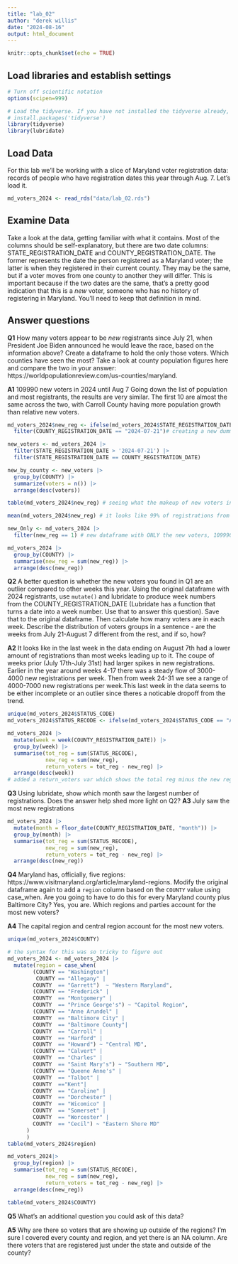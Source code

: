 ```yaml
---
title: "lab_02"
author: "derek willis"
date: "2024-08-16"
output: html_document
---
```


```r
knitr::opts_chunk$set(echo = TRUE)
```

## Load libraries and establish settings

```r
# Turn off scientific notation
options(scipen=999)

# Load the tidyverse. If you have not installed the tidyverse already, remove the # from the next line and run it first.  
# install.packages('tidyverse')
library(tidyverse)
library(lubridate)
```

## Load Data

For this lab we'll be working with a slice of Maryland voter registration data: records of people who have registration dates this year through Aug. 7. Let's load it.

```r
md_voters_2024 <- read_rds("data/lab_02.rds")
```

## Examine Data

Take a look at the data, getting familiar with what it contains. Most of the columns should be self-explanatory, but there are two date columns: STATE_REGISTRATION_DATE and COUNTY_REGISTRATION_DATE. The former represents the date the person registered as a Maryland voter; the latter is when they registered in their current county. They may be the same, but if a voter moves from one county to another they will differ. This is important because if the two dates are the same, that's a pretty good indication that this is a *new* voter, someone who has no history of registering in Maryland. You'll need to keep that definition in mind.

## Answer questions

**Q1** How many voters appear to be *new* registrants since July 21, when President Joe Biden announced he would leave the race, based on the information above? Create a dataframe to hold the only those voters. Which counties have seen the most? Take a look at county population figures here and compare the two in your answer: https://worldpopulationreview.com/us-counties/maryland.

**A1**
109990 new voters in 2024 until Aug 7
Going down the list of population and most registrants, the results are very similar. The first 10 are almost the same across the two, with Carroll County having more population growth than relative new voters. 
```r

md_voters_2024$new_reg <- ifelse(md_voters_2024$STATE_REGISTRATION_DATE == md_voters_2024$COUNTY_REGISTRATION_DATE,1,0) |> 
  filter(COUNTY_REGISTRATION_DATE == "2024-07-21")# creating a new dummy var that indicates new voters based on given definition

new_voters <- md_voters_2024 |> 
  filter(STATE_REGISTRATION_DATE > '2024-07-21') |> 
  filter(STATE_REGISTRATION_DATE == COUNTY_REGISTRATION_DATE)

new_by_county <- new_voters |> 
  group_by(COUNTY) |> 
  summarize(voters = n()) |> 
  arrange(desc(voters))

table(md_voters_2024$new_reg) # seeing what the makeup of new voters in the data looks like

mean(md_voters_2024$new_reg) # it looks like 99% of registrations from this year are new registrations

new_Only <- md_voters_2024 |>
  filter(new_reg == 1) # new dataframe with ONLY the new voters, 109990 observations

md_voters_2024 |>
  group_by(COUNTY) |>
  summarise(new_reg = sum(new_reg)) |>
  arrange(desc(new_reg))
```

**Q2** A better question is whether the new voters you found in Q1 are an outlier compared to other weeks this year. Using the original dataframe with 2024 registrants, use `mutate()` and lubridate to produce week numbers from the COUNTY_REGISTRATION_DATE (Lubridate has a function that turns a date into a week number. Use that to answer this question). Save that to the original dataframe. Then calculate how many voters are in each week. Describe the distribution of voters groups in a sentence - are the weeks from July 21-August 7 different from the rest, and if so, how?

**A2**
It looks like in the last week in the data ending on August 7th had a lower amount of registrations than most weeks leading up to it. The coupe of weeks prior (July 17th-July 31st) had larger spikes in new registrations. Earlier in the year around weeks 4-17 there was a steady flow of 3000-4000 new registrations per week. Then from week 24-31 we see a range of 4000-7000 new registrations per week.This last week in the data seems to be either incomplete or an outlier since theres a noticable dropoff from the trend. 

```r
unique(md_voters_2024$STATUS_CODE)
md_voters_2024$STATUS_RECODE <- ifelse(md_voters_2024$STATUS_CODE == "A", 1, 0) # using the active voters as a baseline for "total" voters

md_voters_2024 |>
  mutate(week = week(COUNTY_REGISTRATION_DATE)) |>
  group_by(week) |>
  summarise(tot_reg = sum(STATUS_RECODE), 
            new_reg = sum(new_reg), 
            return_voters = tot_reg - new_reg) |> 
  arrange(desc(week))
# added a return_voters var which shows the total reg minus the new reg var. This shows us who in the registrations that week were not new voters. We can also see that toward the beginning of the year there were more new voters than total registrations, reflecting voter file maintenance and the declaration of some old voters as inactive. 
```

**Q3** Using lubridate, show which month saw the largest number of registrations. Does the answer help shed more light on Q2?
**A3** 
July saw the most new registrations
```r
md_voters_2024 |>
  mutate(month = floor_date(COUNTY_REGISTRATION_DATE, "month")) |>
  group_by(month) |>
  summarise(tot_reg = sum(STATUS_RECODE), 
            new_reg = sum(new_reg), 
            return_voters = tot_reg - new_reg) |> 
  arrange(desc(new_reg))

```

**Q4** Maryland has, officially, five regions: https://www.visitmaryland.org/article/maryland-regions. Modify the original dataframe again to add a `region` column based on the `COUNTY` value using case_when. Are you going to have to do this for every Maryland county plus Baltimore City? Yes, you are. Which regions and parties account for the most new voters?

**A4** 
The capital region and central region account for the most new voters. 

```r
unique(md_voters_2024$COUNTY)

# the syntax for this was so tricky to figure out 
md_voters_2024 <- md_voters_2024 |>
  mutate(region = case_when(
        (COUNTY == "Washington"| 
         COUNTY == "Allegany" | 
        COUNTY  == "Garrett")  ~ "Western Maryland",
        (COUNTY == "Frederick" | 
        COUNTY  == "Montgomery" | 
        COUNTY  == "Prince George's") ~ "Capitol Region",
        (COUNTY == "Anne Arundel" | 
        COUNTY  == "Baltimore City" | 
        COUNTY  == "Baltimore County"| 
        COUNTY  == "Carroll" | 
        COUNTY  == "Harford" | 
        COUNTY  == "Howard") ~ "Central MD",
        (COUNTY == "Calvert" | 
        COUNTY  == "Charles" | 
        COUNTY  == "Saint Mary's") ~ "Southern MD",
        (COUNTY == "Queene Anne's" | 
        COUNTY  == "Talbot" | 
        COUNTY  =="Kent"| 
        COUNTY  == "Caroline" | 
        COUNTY  == "Dorchester" | 
        COUNTY  == "Wicomico" | 
        COUNTY  == "Somerset" | 
        COUNTY  == "Worcester" | 
        COUNTY  == "Cecil") ~ "Eastern Shore MD"
      )  
      ) 
table(md_voters_2024$region)

md_voters_2024|> 
  group_by(region) |>
  summarise(tot_reg = sum(STATUS_RECODE), 
            new_reg = sum(new_reg), 
            return_voters = tot_reg - new_reg) |> 
  arrange(desc(new_reg))

table(md_voters_2024$COUNTY)

```

**Q5** What's an additional question you could ask of this data?

**A5** 
Why are there so voters that are showing up outside of the regions? I'm sure I covered every county and region, and yet there is an NA column. Are there voters that are registered just under the state and outside of the county?